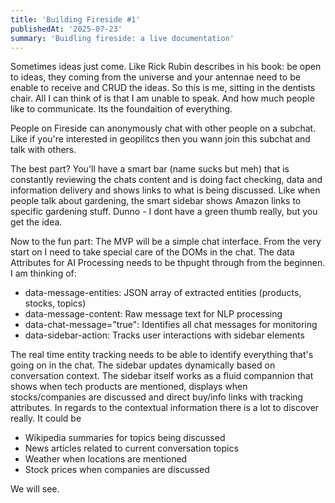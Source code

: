 ```yaml
---
title: 'Building Fireside #1'
publishedAt: '2025-07-23'
summary: 'Buidling fireside: a live documentation'
---
```


Sometimes ideas just come. Like Rick Rubin describes in his book: be open to ideas, they coming from the universe and your antennae need to be enable to receive and CRUD the ideas. So this is me, sitting in the dentists chair. All I can think of is that I am unable to speak. And how much people like to communicate. Its the foundaition of everything.

People on Fireside can anonymously chat with other people on a subchat. Like if you're interested in geopilitcs then you wann join this subchat and talk with others. 

The best part? You'll have a smart bar (name sucks but meh) that is constantly reviewing the chats content and is doing fact checking, data and information delivery and shows links to what is being discussed. Like when people talk about gardening, the smart sidebar shows Amazon links to specific gardening stuff. Dunno - I dont have a green thumb really, but you get the idea.

Now to the fun part: The MVP will be a simple chat interface. From the very start on I need to take special care of the DOMs in the chat. The data Attributes for AI Processing needs to be thpught through from the beginnen. I am thinking of:

- data-message-entities: JSON array of extracted entities (products, stocks, topics)
- data-message-content: Raw message text for NLP processing
- data-chat-message="true": Identifies all chat messages for monitoring
- data-sidebar-action: Tracks user interactions with sidebar elements

The real time entity tracking needs to be able to identify everything that's going on in the chat. The sidebar updates dynamically based on conversation context. The sidebar itself works as a fluid compannion that shows when tech products are mentioned, displays when stocks/companies are discussed and direct buy/info links with tracking attributes. In regards to the contextual information there is a lot to discover really. It could be 

- Wikipedia summaries for topics being discussed
- News articles related to current conversation topics
- Weather when locations are mentioned
- Stock prices when companies are discussed

We will see. 